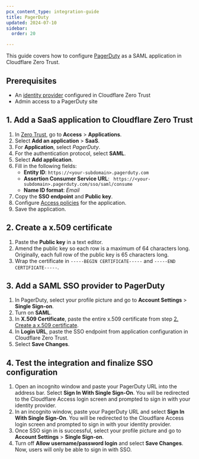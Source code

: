 ```yaml
---
pcx_content_type: integration-guide
title: PagerDuty
updated: 2024-07-10
sidebar:
  order: 20

---
```


This guide covers how to configure [PagerDuty](https://support.pagerduty.com/docs/sso) as a SAML application in Cloudflare Zero Trust.

## Prerequisites

* An [identity provider](/cloudflare-one/identity/idp-integration/) configured in Cloudflare Zero Trust
* Admin access to a PagerDuty site

## 1. Add a SaaS application to Cloudflare Zero Trust

1. In [Zero Trust](https://one.dash.cloudflare.com), go to **Access** > **Applications**.
2. Select **Add an application** > **SaaS**.
3. For **Application**, select *PagerDuty*.
4. For the authentication protocol, select **SAML**.
5. Select **Add application**.
6. Fill in the following fields:
   * **Entity ID**: `https://<your-subdomain>.pagerduty.com`
   * **Assertion Consumer Service URL**: ` https://<your-subdomain>.pagerduty.com/sso/saml/consume`
   * **Name ID format**: *Email*
7. Copy the **SSO endpoint** and **Public key**.
8. Configure [Access policies](/cloudflare-one/policies/access/) for the application.
9. Save the application.

## 2. Create a x.509 certificate

1. Paste the **Public key** in a text editor.
2. Amend the public key so each row is a maximum of 64 characters long. Originally, each full row of the public key is 65 characters long.
3. Wrap the certificate in `-----BEGIN CERTIFICATE-----` and `-----END CERTIFICATE-----`.

## 3. Add a SAML SSO provider to PagerDuty

1. In PagerDuty, select your profile picture and go to **Account Settings** > **Single Sign-on**.
2. Turn on **SAML**.
3. In **X.509 Certificate**, paste the entire x.509 certificate from step [2. Create a x.509 certificate](#2-create-a-x509-certificate).
4. In **Login URL**, paste the SSO endpoint from application configuration in Cloudflare Zero Trust.
5. Select **Save Changes**.

## 4. Test the integration and finalize SSO configuration

1. Open an incognito window and paste your PagerDuty URL into the address bar. Select **Sign In With Single Sign-On**. You will be redirected to the Cloudflare Access login screen and prompted to sign in with your identity provider.
2. In an incognito window, paste your PagerDuty URL and select **Sign In With Single Sign-On**. You will be redirected to the Cloudflare Access login screen and prompted to sign in with your identity provider.
3. Once SSO sign in is successful, select your profile picture and go to **Account Settings** > **Single Sign-on**.
4. Turn off **Allow username/password login** and select **Save Changes**. Now, users will only be able to sign in with SSO.
